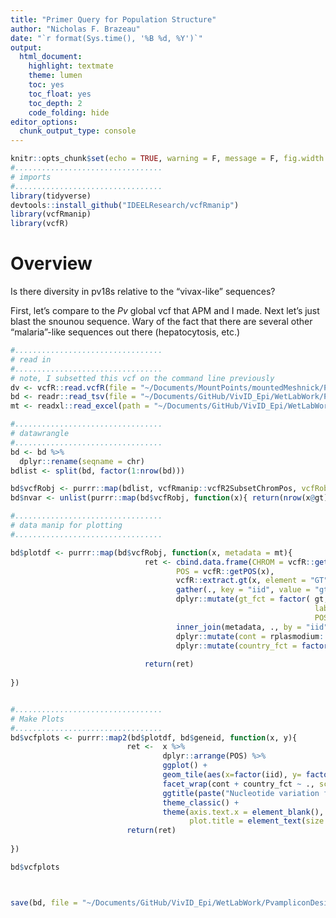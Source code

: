 ```yaml
---
title: "Primer Query for Population Structure"
author: "Nicholas F. Brazeau"
date: "`r format(Sys.time(), '%B %d, %Y')`"
output: 
  html_document:
    highlight: textmate
    theme: lumen
    toc: yes
    toc_float: yes
    toc_depth: 2
    code_folding: hide
editor_options: 
  chunk_output_type: console
---
```



```r
knitr::opts_chunk$set(echo = TRUE, warning = F, message = F, fig.width = 11, fig.height = 8)
#.................................
# imports
#.................................
library(tidyverse)
devtools::install_github("IDEELResearch/vcfRmanip")
library(vcfRmanip)
library(vcfR)
```

# Overview
Is there diversity in pv18s relative to the "vivax-like" sequences?  
  
First, let's compare to the _Pv_ global vcf that APM and I made. Next let's just blast the snounou sequence. Wary of the fact that there are several other "malaria"-like sequences out there (hepatocytosis, etc.)


```r



#.................................
# read in
#.................................
# note, I subsetted this vcf on the command line previously
dv <- vcfR::read.vcfR(file = "~/Documents/MountPoints/mountedMeshnick/Projects/VivID_Epi/WetLabWork/PvampliconDesign/vcf/pv18s_cmpr.VQSR900.vcf.gz")
bd <- readr::read_tsv(file = "~/Documents/GitHub/VivID_Epi/WetLabWork/PvampliconDesign/primerbed_fastas/pv18s.bed")
mt <- readxl::read_excel(path = "~/Documents/GitHub/VivID_Epi/WetLabWork/PvampliconDesign/curated_samples_20181211.xlsx")

#.................................
# datawrangle
#.................................
bd <- bd %>%
  dplyr::rename(seqname = chr)
bdlist <- split(bd, factor(1:nrow(bd)))

bd$vcfRobj <- purrr::map(bdlist, vcfRmanip::vcfR2SubsetChromPos, vcfRobject = dv)
bd$nvar <- unlist(purrr::map(bd$vcfRobj, function(x){ return(nrow(x@gt)) }))

#.................................
# data manip for plotting
#.................................

bd$plotdf <- purrr::map(bd$vcfRobj, function(x, metadata = mt){
                              ret <- cbind.data.frame(CHROM = vcfR::getCHROM(x),
                                     POS = vcfR::getPOS(x),
                                     vcfR::extract.gt(x, element = "GT")) %>% 
                                     gather(., key = "iid", value = "gt", 3:ncol(.)) %>%
                                     dplyr::mutate(gt_fct = factor( gt, levels = c("0/0", "0/1", "1/1"), 
                                                                    labels = c("REF", "HET", "ALT")),
                                                                    POS = as.numeric(POS)) %>% 
                                     inner_join(metadata, ., by = "iid") %>% 
                                     dplyr::mutate(cont = rplasmodium::encode_continent(country)) %>% 
                                     dplyr::mutate(country_fct = factor(country)) 
                              
                              return(ret)
              
})


#.................................
# Make Plots
#.................................
bd$vcfplots <- purrr::map2(bd$plotdf, bd$geneid, function(x, y){
                          ret <-  x %>% 
                                  dplyr::arrange(POS) %>% 
                                  ggplot() +
                                  geom_tile(aes(x=factor(iid), y= factor(POS), fill = gt_fct)) + 
                                  facet_wrap(cont + country_fct ~ ., scales = "free_x", nrow = 1) +
                                  ggtitle(paste("Nucleotide variation for Gene", y)) +
                                  theme_classic() +
                                  theme(axis.text.x = element_blank(),
                                        plot.title = element_text(size = 12, face = "bold", hjust = 0.5))
                          return(ret)
  
})


```

```r


bd$vcfplots 



save(bd, file = "~/Documents/GitHub/VivID_Epi/WetLabWork/PvampliconDesign/pv18s.rda")

```